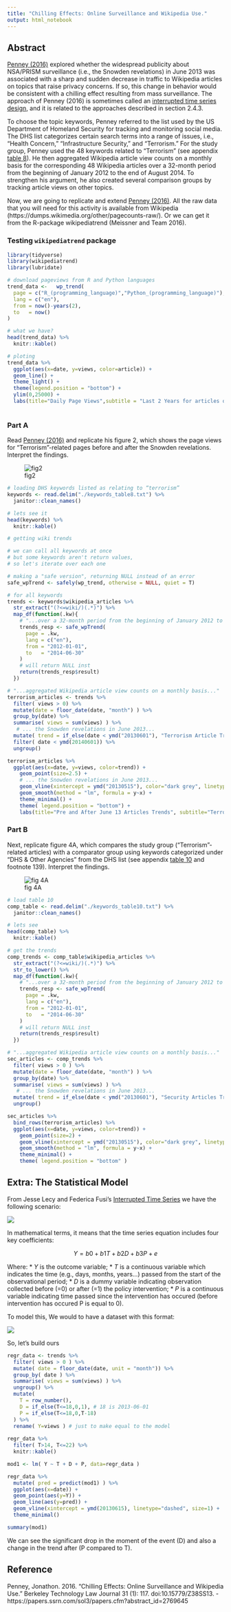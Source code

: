 ```yaml
---
title: "Chilling Effects: Online Surveillance and Wikipedia Use."
output: html_notebook
---
```


## Abstract

[Penney (2016)](https://papers.ssrn.com/sol3/papers.cfm?abstract_id=2769645) explored whether the widespread publicity about NSA/PRISM surveillance (i.e., the Snowden revelations) in June 2013 was associated with a sharp and sudden decrease in traffic to Wikipedia articles on topics that raise privacy concerns. If so, this change in behavior would be consistent with a chilling effect resulting from mass surveillance. The approach of Penney (2016) is sometimes called an [interrupted time series design](https://ds4ps.org/pe4ps-textbook/docs/p-020-time-series.html), and it is related to the approaches described in section 2.4.3.

To choose the topic keywords, Penney referred to the list used by the US Department of Homeland Security for tracking and monitoring social media. The DHS list categorizes certain search terms into a range of issues, i.e., “Health Concern,” “Infrastructure Security,” and “Terrorism.” For the study group, Penney used the 48 keywords related to “Terrorism” (see appendix [table 8](./keywords_table8.txt)). He then aggregated Wikipedia article view counts on a monthly basis for the corresponding 48 Wikipedia articles over a 32-month period from the beginning of January 2012 to the end of August 2014. To strengthen his argument, he also created several comparison groups by tracking article views on other topics.

Now, we are going to replicate and extend [Penney (2016)](https://papers.ssrn.com/sol3/papers.cfm?abstract_id=2769645). All the raw data that you will need for this activity is available from Wikipedia (https://dumps.wikimedia.org/other/pagecounts-raw/). Or we can get it from the R-package wikipediatrend (Meissner and Team 2016).

### Testing `wikipediatrend` package

```r
library(tidyverse)
library(wikipediatrend)
library(lubridate)

# download pageviews from R and Python languages
trend_data <-   wp_trend(
  page = c("R_(programming_language)","Python_(programming_language)"), 
  lang = c("en"), 
  from = now()-years(2),
  to   = now()
)

# what we have?
head(trend_data) %>% 
  knitr::kable()

# ploting
trend_data %>% 
  ggplot(aes(x=date, y=views, color=article)) +
  geom_line() +
  theme_light() +
  theme(legend.position = "bottom") + 
  ylim(0,25000) + 
  labs(title="Daily Page Views",subtitle = "Last 2 Years for articles of R and Python in english language")
  

```


### Part A

Read [Penney (2016)](https://papers.ssrn.com/sol3/papers.cfm?abstract_id=2769645) and replicate his figure 2, which shows the page views for “Terrorism”-related pages before and after the Snowden revelations. Interpret the findings.

![fig2](./fig2.png)

```r

# loading DHS keywords listed as relating to “terrorism”
keywords <- read.delim("./keywords_table8.txt") %>% 
  janitor::clean_names()

# lets see it
head(keywords) %>% 
  knitr::kable()
```

```r

# getting wiki trends

# we can call all keywords at once
# but some keywords aren't return values, 
# so let's iterate over each one

# making a "safe version", returning NULL instead of an error
safe_wpTrend <- safely(wp_trend, otherwise = NULL, quiet = T)

# for all keywords
trends <- keywords$wikipedia_articles %>% 
  str_extract("(?<=wiki/)(.*)") %>% 
  map_df(function(.kw){
    # "...over a 32-month period from the beginning of January 2012 to the end of August 2014..."
    trends_resp <- safe_wpTrend(
      page = .kw, 
      lang = c("en"), 
      from = "2012-01-01",
      to   = "2014-06-30"
    )
    # will return NULL inst
    return(trends_resp$result)
  }) 

# "...aggregated Wikipedia article view counts on a monthly basis..."
terrorism_articles <- trends %>% 
  filter( views > 0) %>% 
  mutate(date = floor_date(date, "month") ) %>% 
  group_by(date) %>% 
  summarise( views = sum(views) ) %>% 
   # ... the Snowden revelations in June 2013...
  mutate( trend = if_else(date < ymd("20130601"), "Terrorism Article Trend Pre-June","Terrorism Article Trend Post-June") ) %>% 
  filter( date < ymd(20140601)) %>% 
  ungroup()

terrorism_articles %>% 
  ggplot(aes(x=date, y=views, color=trend)) +
    geom_point(size=2.5) +
    # ... the Snowden revelations in June 2013...
    geom_vline(xintercept = ymd("20130515"), color="dark grey", linetype="dashed", size=1) +
    geom_smooth(method = "lm", formula = y~x) + 
    theme_minimal() +
    theme( legend.position = "bottom") +
    labs(title="Pre and After June 13 Articles Trends", subtitle="Terrorism related keywords")

```


### Part B

Next, replicate figure 4A, which compares the study group (“Terrorism”-related articles) with a comparator group using keywords categorized under “DHS & Other Agencies” from the DHS list (see appendix [table 10](./keywords_table10.txt) and footnote 139). Interpret the findings.

![fig 4A](./fig4a.png)

```r

# load table 10
comp_table <- read.delim("./keywords_table10.txt") %>% 
  janitor::clean_names()

# lets see
head(comp_table) %>% 
  knitr::kable()

# get the trends
comp_trends <- comp_table$wikipedia_articles %>% 
  str_extract("(?<=wiki/)(.*)") %>% 
  str_to_lower() %>% 
  map_df(function(.kw){
    # "...over a 32-month period from the beginning of January 2012 to the end of August 2014..."
    trends_resp <- safe_wpTrend(
      page = .kw, 
      lang = c("en"), 
      from = "2012-01-01",
      to   = "2014-06-30"
    )
    # will return NULL inst
    return(trends_resp$result)
  })

# "...aggregated Wikipedia article view counts on a monthly basis..."
sec_articles <- comp_trends %>% 
  filter( views > 0 ) %>% 
  mutate(date = floor_date(date, "month") ) %>% 
  group_by(date) %>% 
  summarise( views = sum(views) ) %>% 
   # ... the Snowden revelations in June 2013...
  mutate( trend = if_else(date < ymd("20130601"), "Security Articles Trend Pre-June","Security Articles Trend Post-June") ) %>% 
  ungroup()

sec_articles %>% 
  bind_rows(terrorism_articles) %>% 
  ggplot(aes(x=date, y=views, color=trend)) +
    geom_point(size=2) +
    geom_vline(xintercept = ymd("20130515"), color="dark grey", linetype="dashed", size=1) +
    geom_smooth(method = "lm", formula = y~x) + 
    theme_minimal() +
    theme( legend.position = "bottom" )
```
## Extra: The Statistical Model

From Jesse Lecy and Federica Fusi's [Interrupted Time Series](https://ds4ps.org/pe4ps-textbook/docs/p-020-time-series.html#the-statistical-model) we have the following scenario:

![](./Picture3.4.png)

In mathematical terms, it means that the time series equation includes four key coefficients:

$$Y=b0+b1T+b2D+b3P+e$$

Where:
* $Y$ is the outcome variable;
* $T$ is a continuous variable which indicates the time (e.g., days, months, years…) passed from the start of the observational period;
* $D$ is a dummy variable indicating observation collected before (=0) or after (=1) the policy intervention;
* $P$ is a continuous variable indicating time passed since the intervention has occured (before intervention has occured P is equal to 0).

To model this, We would to have a dataset with this format:

![](./Picture5.png)

So, let's build ours


```r

regr_data <- trends %>% 
  filter( views > 0 ) %>%
  mutate( date = floor_date(date, unit = "month")) %>% 
  group_by( date ) %>% 
  summarise( views = sum(views) ) %>% 
  ungroup() %>% 
  mutate(
    T = row_number(),
    D = if_else(T<=18,0,1), # 18 is 2013-06-01
    P = if_else(T<=18,0,T-18)
  ) %>% 
  rename( Y=views ) # just to make equal to the model
  
regr_data %>% 
  filter( T>14, T<=22) %>% 
  knitr::kable()
```

```r

mod1 <- lm( Y ~ T + D + P, data=regr_data )

regr_data %>% 
  mutate( pred = predict(mod1) ) %>% 
  ggplot(aes(x=date)) +
  geom_point(aes(y=Y)) +
  geom_line(aes(y=pred)) +
  geom_vline(xintercept = ymd(20130615), linetype="dashed", size=1) +
  theme_minimal()

```
```r
summary(mod1)
```

We can see the significant drop in the moment of the event (D) and also a change in the trend after (P compared to T).

## Reference

Penney, Jonathon. 2016. “Chilling Effects: Online Surveillance and Wikipedia Use.” Berkeley Technology Law Journal 31 (1): 117. doi:10.15779/Z38SS13. - https://papers.ssrn.com/sol3/papers.cfm?abstract_id=2769645
